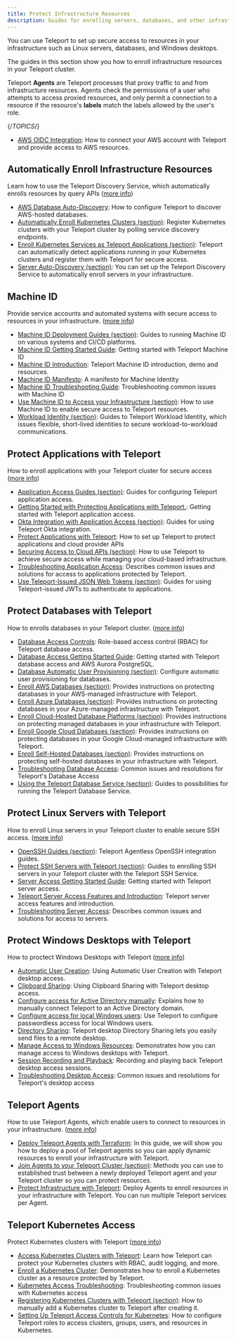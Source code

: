 ```yaml
---
title: Protect Infrastructure Resources
description: Guides for enrolling servers, databases, and other infrastructure resources with Teleport so you can set up secure access.
---
```


You can use Teleport to set up secure access to resources in your infrastructure
such as Linux servers, databases, and Windows desktops. 

The guides in this section show you how to enroll infrastructure resources in
your Teleport cluster.

Teleport **Agents** are Teleport processes that proxy traffic to and from
infrastructure resources.  Agents check the permissions of a user who attempts
to access proxied resources, and only permit a connection to a resource if the
resource's **labels** match the labels allowed by the user's role.

{/*TOPICS*/}

- [AWS OIDC Integration](protect-resources/awsoidc-integration.mdx): How to connect your AWS account with Teleport and provide access to AWS resources.

## Automatically Enroll Infrastructure Resources

Learn how to use the Teleport Discovery Service, which automatically enrolls resources by query APIs ([more info](protect-resources/auto-discovery.mdx))

- [AWS Database Auto-Discovery](protect-resources/auto-discovery/databases.mdx): How to configure Teleport to discover AWS-hosted databases.
- [Automatically Enroll Kubernetes Clusters (section)](protect-resources/auto-discovery/kubernetes.mdx): Register Kubernetes clusters with your Teleport cluster by polling service discovery endpoints.
- [Enroll Kubernetes Services as Teleport Applications (section)](protect-resources/auto-discovery/kubernetes-applications.mdx): Teleport can automatically detect applications running in your Kubernetes clusters and register them with Teleport for secure access.
- [Server Auto-Discovery (section)](protect-resources/auto-discovery/servers.mdx): You can set up the Teleport Discovery Service to automatically enroll servers in your infrastructure.

## Machine ID

Provide service accounts and automated systems with secure access to resources in your infrastructure. ([more info](protect-resources/machine-id.mdx))

- [Machine ID Deployment Guides (section)](protect-resources/machine-id/deployment.mdx): Guides to running Machine ID on various systems and CI/CD platforms.
- [Machine ID Getting Started Guide](protect-resources/machine-id/getting-started.mdx): Getting started with Teleport Machine ID
- [Machine ID Introduction](protect-resources/machine-id/introduction.mdx): Teleport Machine ID introduction, demo and resources.
- [Machine ID Manifesto](protect-resources/machine-id/manifesto.mdx): A manifesto for Machine Identity
- [Machine ID Troubleshooting Guide](protect-resources/machine-id/troubleshooting.mdx): Troubleshooting common issues with Machine ID
- [Use Machine ID to Access your Infrastructure (section)](protect-resources/machine-id/access-guides.mdx): How to use Machine ID to enable secure access to Teleport resources.
- [Workload Identity (section)](protect-resources/machine-id/workload-identity.mdx): Guides to Teleport Workload Identity, which issues flexible, short-lived identities to secure workload-to-workload communications.

## Protect Applications with Teleport

How to enroll applications with your Teleport cluster for secure access ([more info](protect-resources/application-access.mdx))

- [Application Access Guides (section)](protect-resources/application-access/guides.mdx): Guides for configuring Teleport application access.
- [Getting Started with Protecting Applications with Teleport.](protect-resources/application-access/getting-started.mdx): Getting started with Teleport application access.
- [Okta Integration with Application Access (section)](protect-resources/application-access/okta.mdx): Guides for using Teleport Okta integration.
- [Protect Applications with Teleport](protect-resources/application-access/introduction.mdx): How to set up Teleport to protect applications and cloud provider APIs
- [Securing Access to Cloud APIs (section)](protect-resources/application-access/cloud-apis.mdx): How to use Teleport to achieve secure access while managing your cloud-based infrastructure.
- [Troubleshooting Application Access](protect-resources/application-access/troubleshooting-apps.mdx): Describes common issues and solutions for access to applications protected by Teleport.
- [Use Teleport-Issued JSON Web Tokens (section)](protect-resources/application-access/jwt.mdx): Guides for using Teleport-issued JWTs to authenticate to applications.

## Protect Databases with Teleport

How to enrolls databases in your Teleport cluster. ([more info](protect-resources/database-access.mdx))

- [Database Access Controls](protect-resources/database-access/rbac.mdx): Role-based access control (RBAC) for Teleport database access.
- [Database Access Getting Started Guide](protect-resources/database-access/getting-started.mdx): Getting started with Teleport database access and AWS Aurora PostgreSQL.
- [Database Automatic User Provisioning (section)](protect-resources/database-access/auto-user-provisioning.mdx): Configure automatic user provisioning for databases.
- [Enroll AWS Databases (section)](protect-resources/database-access/enroll-aws-databases.mdx): Provides instructions on protecting databases in your AWS-managed infrastructure with Teleport.
- [Enroll Azure Databases (section)](protect-resources/database-access/enroll-azure-databases.mdx): Provides instructions on protecting databases in your Azure-managed infrastructure with Teleport.
- [Enroll Cloud-Hosted Database Platforms (section)](protect-resources/database-access/enroll-managed-databases.mdx): Provides instructions on protecting managed databases in your infrastructure with Teleport.
- [Enroll Google Cloud Databases (section)](protect-resources/database-access/enroll-google-cloud-databases.mdx): Provides instructions on protecting databases in your Google Cloud-managed infrastructure with Teleport.
- [Enroll Self-Hosted Databases (section)](protect-resources/database-access/enroll-self-hosted-databases.mdx): Provides instructions on protecting self-hosted databases in your infrastructure with Teleport.
- [Troubleshooting Database Access](protect-resources/database-access/troubleshooting.mdx): Common issues and resolutions for Teleport's Database Access
- [Using the Teleport Database Service (section)](protect-resources/database-access/guides.mdx): Guides to possibilities for running the Teleport Database Service.

## Protect Linux Servers with Teleport

How to enroll Linux servers in your Teleport cluster to enable secure SSH access. ([more info](protect-resources/server-access.mdx))

- [OpenSSH Guides (section)](protect-resources/server-access/openssh.mdx): Teleport Agentless OpenSSH integration guides.
- [Protect SSH Servers with Teleport (section)](protect-resources/server-access/guides.mdx): Guides to enrolling SSH servers in your Teleport cluster with the Teleport SSH Service.
- [Server Access Getting Started Guide](protect-resources/server-access/getting-started.mdx): Getting started with Teleport server access.
- [Teleport Server Access Features and Introduction](protect-resources/server-access/introduction.mdx): Teleport server access features and introduction.
- [Troubleshooting Server Access](protect-resources/server-access/troubleshooting-server.mdx): Describes common issues and solutions for access to servers.

## Protect Windows Desktops with Teleport

How to proctect Windows Desktops with Teleport ([more info](protect-resources/desktop-access.mdx))

- [Automatic User Creation](protect-resources/desktop-access/user-creation.mdx): Using Automatic User Creation with Teleport desktop access.
- [Clipboard Sharing](protect-resources/desktop-access/clipboard.mdx): Using Clipboard Sharing with Teleport desktop access.
- [Configure access for Active Directory manually](protect-resources/desktop-access/active-directory-manual.mdx): Explains how to manually connect Teleport to an Active Directory domain.
- [Configure access for local Windows users](protect-resources/desktop-access/getting-started.mdx): Use Teleport to configure passwordless access for local Windows users.
- [Directory Sharing](protect-resources/desktop-access/directory-sharing.mdx): Teleport desktop Directory Sharing lets you easily send files to a remote desktop.
- [Manage Access to Windows Resources](protect-resources/desktop-access/introduction.mdx): Demonstrates how you can manage access to Windows desktops with Teleport.
- [Session Recording and Playback](protect-resources/desktop-access/sessions.mdx): Recording and playing back Teleport desktop access sessions.
- [Troubleshooting Desktop Access](protect-resources/desktop-access/troubleshooting.mdx): Common issues and resolutions for Teleport's desktop access

## Teleport Agents

How to use Teleport Agents, which enable users to connect to resources in your infrastructure. ([more info](protect-resources/agents.mdx))

- [Deploy Teleport Agents with Terraform](protect-resources/agents/deploy-agents-terraform.mdx): In this guide, we will show you how to deploy a pool of Teleport agents so you can apply dynamic resources to enroll your infrastructure with Teleport.
- [Join Agents to your Teleport Cluster (section)](protect-resources/agents/join-services-to-your-cluster.mdx): Methods you can use to established trust between a newly deployed Teleport agent and your Teleport cluster so you can protect resources.
- [Protect Infrastructure with Teleport](protect-resources/agents/introduction.mdx): Deploy Agents to enroll resources in your infrastructure with Teleport. You can run multiple Teleport services per Agent.

## Teleport Kubernetes Access

Protect Kubernetes clusters with Teleport ([more info](protect-resources/kubernetes-access.mdx))

- [Access Kubernetes Clusters with Teleport](protect-resources/kubernetes-access/introduction.mdx): Learn how Teleport can protect your Kubernetes clusters with RBAC, audit logging, and more.
- [Enroll a Kubernetes Cluster](protect-resources/kubernetes-access/getting-started.mdx): Demonstrates how to enroll a Kubernetes cluster as a resource protected by Teleport.
- [Kubernetes Access Troubleshooting](protect-resources/kubernetes-access/troubleshooting.mdx): Troubleshooting common issues with Kubernetes access
- [Registering Kubernetes Clusters with Teleport (section)](protect-resources/kubernetes-access/register-clusters.mdx): How to manually add a Kubernetes cluster to Teleport after creating it.
- [Setting Up Teleport Access Controls for Kubernetes](protect-resources/kubernetes-access/manage-access.mdx): How to configure Teleport roles to access clusters, groups, users, and resources in Kubernetes.
